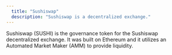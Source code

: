 ```yaml
---
  title: "Sushiswap"
  description: "Sushiswap is a decentralized exchange."
---
```


Sushiswap (SUSHI) is the governance token for the Sushiswap decentralized exchange. It was built on Ethereum and it utilizes an Automated Market Maker (AMM) to provide liquidity.
